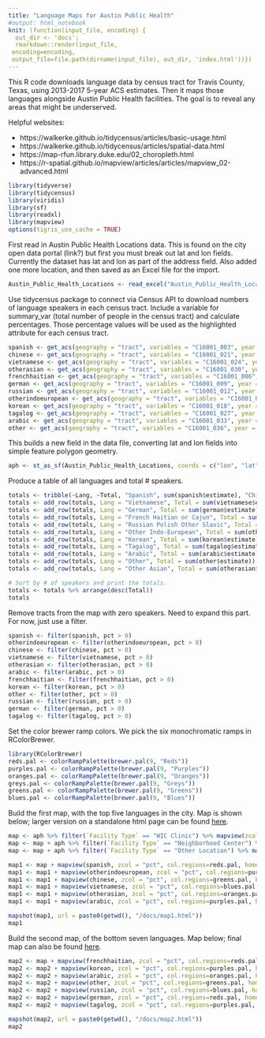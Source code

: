 ```yaml
---
title: "Language Maps for Austin Public Health"
#output: html_notebook
knit: (function(input_file, encoding) {
  out_dir <- 'docs';
  rmarkdown::render(input_file,
 encoding=encoding,
 output_file=file.path(dirname(input_file), out_dir, 'index.html'))})
---
```

This R code downloads language data by census tract for Travis County, Texas, using 2013-2017 5-year ACS estimates. Then it maps those languages alongside Austin Public Health facilities. The goal is to reveal any areas that might be underserved.

Helpful websites:

* https://walkerke.github.io/tidycensus/articles/basic-usage.html
* https://walkerke.github.io/tidycensus/articles/spatial-data.html
* https://map-rfun.library.duke.edu/02_choropleth.html
* https://r-spatial.github.io/mapview/articles/articles/mapview_02-advanced.html



```r
library(tidyverse)
library(tidycensus)
library(viridis)
library(sf)
library(readxl)
library(mapview)
options(tigris_use_cache = TRUE)
```
First read in Austin Public Health Locations data. This is found on the city open data portal (link?) but first you must break out lat and lon fields. Currently the dataset has lat and lon as part of the address field. Also added one more location, and then saved as an Excel file for the import.

```r
Austin_Public_Health_Locations <- read_excel("Austin_Public_Health_Locations.xlsx")
```

Use tidycensus package to connect via Census API to download numbers of language speakers in each census tract. Include a variable for summary_var (total number of people in the census tract) and calculate percentages. Those percentage values will be used as the highlighted attribute for each census tract.

```r
spanish <- get_acs(geography = "tract", variables = "C16001_003", year = 2017, state = 48, county = c("Travis"), summary_var = "C16001_001", geometry = TRUE, survey = "acs5") %>% mutate(pct = round(100 * (estimate / summary_est), digits = 1))
chinese <- get_acs(geography = "tract", variables = "C16001_021", year = 2017, state = 48, county = c("Travis"), summary_var = "C16001_001", geometry = TRUE, survey = "acs5") %>% mutate(pct = round(100 * (estimate / summary_est), digits = 1))
vietnamese <- get_acs(geography = "tract", variables = "C16001_024", year = 2017, state = 48, county = c("Travis"), summary_var = "C16001_001", geometry = TRUE, survey = "acs5") %>% mutate(pct = round(100 * (estimate / summary_est), digits = 1))
otherasian <- get_acs(geography = "tract", variables = "C16001_030", year = 2017, state = 48, county = c("Travis"), summary_var = "C16001_001", geometry = TRUE, survey = "acs5") %>% mutate(pct = round(100 * (estimate / summary_est), digits = 1))
frenchhaitian <- get_acs(geography = "tract", variables = "C16001_006", year = 2017, state = 48, county = c("Travis"), summary_var = "C16001_001", geometry = TRUE, survey = "acs5") %>% mutate(pct = round(100 * (estimate / summary_est), digits = 1))
german <- get_acs(geography = "tract", variables = "C16001_009", year = 2017, state = 48, county = c("Travis"), summary_var = "C16001_001", geometry = TRUE, survey = "acs5") %>% mutate(pct = round(100 * (estimate / summary_est), digits = 1))
russian <- get_acs(geography = "tract", variables = "C16001_012", year = 2017, state = 48, county = c("Travis"), summary_var = "C16001_001", geometry = TRUE, survey = "acs5") %>% mutate(pct = round(100 * (estimate / summary_est), digits = 1))
otherindoeuropean <- get_acs(geography = "tract", variables = "C16001_015", year = 2017, state = 48, county = c("Travis"), summary_var = "C16001_001", geometry = TRUE, survey = "acs5") %>% mutate(pct = round(100 * (estimate / summary_est), digits = 1))
korean <- get_acs(geography = "tract", variables = "C16001_018", year = 2017, state = 48, county = c("Travis"), summary_var = "C16001_001", geometry = TRUE, survey = "acs5") %>% mutate(pct = round(100 * (estimate / summary_est), digits = 1))
tagalog <- get_acs(geography = "tract", variables = "C16001_027", year = 2017, state = 48, county = c("Travis"), summary_var = "C16001_001", geometry = TRUE, survey = "acs5") %>% mutate(pct = round(100 * (estimate / summary_est), digits = 1))
arabic <- get_acs(geography = "tract", variables = "C16001_033", year = 2017, state = 48, county = c("Travis"), summary_var = "C16001_001", geometry = TRUE, survey = "acs5") %>% mutate(pct = round(100 * (estimate / summary_est), digits = 1))
other <- get_acs(geography = "tract", variables = "C16001_036", year = 2017, state = 48, county = c("Travis"), summary_var = "C16001_001", geometry = TRUE, survey = "acs5") %>% mutate(pct = round(100 * (estimate / summary_est), digits = 1))
```

This builds a new field in the data file, converting lat and lon fields into simple feature polygon geometry.

```r
aph <- st_as_sf(Austin_Public_Health_Locations, coords = c("lon", "lat"),  crs = st_crs(spanish))
```

Produce a table of all languages and total # speakers.

```r
totals <- tribble(~Lang, ~Total, "Spanish", sum(spanish$estimate), "Chinese", sum(chinese$estimate))
totals <- add_row(totals, Lang = "Vietnamese", Total = sum(vietnamese$estimate))
totals <- add_row(totals, Lang = "German", Total = sum(german$estimate))
totals <- add_row(totals, Lang = "French Haitian or Cajun", Total = sum(frenchhaitian$estimate))
totals <- add_row(totals, Lang = "Russian Polish Other Slavic", Total = sum(russian$estimate))
totals <- add_row(totals, Lang = "Other Indo-European", Total = sum(otherindoeuropean$estimate))
totals <- add_row(totals, Lang = "Korean", Total = sum(korean$estimate))
totals <- add_row(totals, Lang = "Tagalog", Total = sum(tagalog$estimate))
totals <- add_row(totals, Lang = "Arabic", Total = sum(arabic$estimate))
totals <- add_row(totals, Lang = "Other", Total = sum(other$estimate))
totals <- add_row(totals, Lang = "Other Asian", Total = sum(otherasian$estimate))

# Sort by # of speakers and print the totals.
totals <- totals %>% arrange(desc(Total))
totals
```

Remove tracts from the map with zero speakers. Need to expand this part. For now, just use a filter.

```r
spanish <- filter(spanish, pct > 0)
otherindoeuropean <- filter(otherindoeuropean, pct > 0)
chinese <- filter(chinese, pct > 0)
vietnamese <- filter(vietnamese, pct > 0)
otherasian <- filter(otherasian, pct > 0)
arabic <- filter(arabic, pct > 0)
frenchhaitian <- filter(frenchhaitian, pct > 0)
korean <- filter(korean, pct > 0)
other <- filter(other, pct > 0)
russian <- filter(russian, pct > 0)
german <- filter(german, pct > 0)
tagalog <- filter(tagalog, pct > 0)
```

Set the color brewer ramp colors. We pick the six monochromatic ramps in RColorBrewer.

```r
library(RColorBrewer)
reds.pal <- colorRampPalette(brewer.pal(9, "Reds"))
purples.pal <- colorRampPalette(brewer.pal(9, "Purples"))
oranges.pal <- colorRampPalette(brewer.pal(9, "Oranges"))
greys.pal <- colorRampPalette(brewer.pal(9, "Greys"))
greens.pal <- colorRampPalette(brewer.pal(9, "Greens"))
blues.pal <- colorRampPalette(brewer.pal(9, "Blues"))
```

Build the first map, with the top five languages in the city. Map is shown below; larger version on a standalone html page can be found [here](map1.html).

```r
map <- aph %>% filter(`Facility Type` == "WIC Clinic") %>% mapview(zcol = "Facility Name", legend = FALSE, layer.name = "WIC Clinics", col.regions = "green", homebutton = FALSE)
map <- map + aph %>% filter(`Facility Type` == "Neighborhood Center") %>% mapview(zcol = "Facility Name", legend = FALSE, layer.name = "Neighborhood Centers", col.regions = "blue", homebutton = FALSE)
map <- map + aph %>% filter(`Facility Type` == "Other Location") %>% mapview(zcol = "Facility Name", legend = FALSE, layer.name = "Other Locations", col.regions = "yellow", homebutton = FALSE)
```


```r
map1 <- map + mapview(spanish, zcol = "pct", col.regions=reds.pal, homebutton = FALSE)
map1 <- map1 + mapview(otherindoeuropean, zcol = "pct", col.regions=purples.pal, homebutton = FALSE)
map1 <- map1 + mapview(chinese, zcol = "pct", col.regions=greens.pal, homebutton = FALSE)
map1 <- map1 + mapview(vietnamese, zcol = "pct", col.regions=blues.pal, homebutton = FALSE)
map1 <- map1 + mapview(otherasian, zcol = "pct", col.regions=oranges.pal, homebutton = FALSE)
map1 <- map1 + mapview(arabic, zcol = "pct", col.regions=purples.pal, homebutton = FALSE)

mapshot(map1, url = paste0(getwd(), "/docs/map1.html"))
map1
```

Build the second map, of the bottom seven languages. Map below; final map can also be found [here](map2.html).

```r
map2 <- map + mapview(frenchhaitian, zcol = "pct", col.regions=reds.pal, homebutton = FALSE)
map2 <- map2 + mapview(korean, zcol = "pct", col.regions=purples.pal, homebutton = FALSE)
map2 <- map2 + mapview(arabic, zcol = "pct", col.regions=oranges.pal, homebutton = FALSE)
map2 <- map2 + mapview(other, zcol = "pct", col.regions=greens.pal, homebutton = FALSE)
map2 <- map2 + mapview(russian, zcol = "pct", col.regions=blues.pal, homebutton = FALSE)
map2 <- map2 + mapview(german, zcol = "pct", col.regions=reds.pal, homebutton = FALSE)
map2 <- map2 + mapview(tagalog, zcol = "pct", col.regions=purples.pal, homebutton = FALSE)

mapshot(map2, url = paste0(getwd(), "/docs/map2.html"))
map2
```


